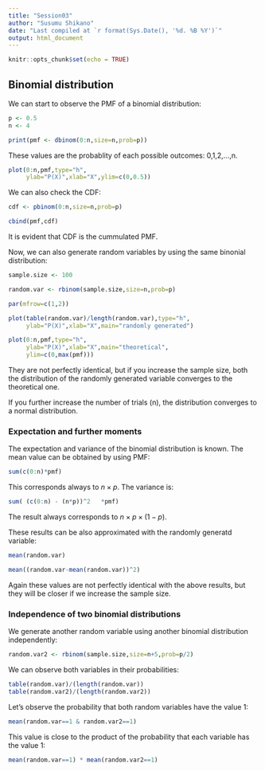 ```yaml
---
title: "Session03"
author: "Susumu Shikano"
date: "Last compiled at `r format(Sys.Date(), '%d. %B %Y')`"
output: html_document
---
```


```r
knitr::opts_chunk$set(echo = TRUE)
```

## Binomial distribution


We can start to observe the PMF of a binomial distribution:


```r

p <- 0.5
n <- 4

print(pmf <- dbinom(0:n,size=n,prob=p))

```

These values are the probablity of each possible outcomes: 0,1,2,...,n.


```r

plot(0:n,pmf,type="h",
     ylab="P(X)",xlab="X",ylim=c(0,0.5))

```

We can also check the CDF:

```r
cdf <- pbinom(0:n,size=n,prob=p)

cbind(pmf,cdf)

```

It is evident that CDF is the cummulated PMF.

Now, we can also generate random variables by using the same binonial distribution:

```r
sample.size <- 100

random.var <- rbinom(sample.size,size=n,prob=p)

par(mfrow=c(1,2))

plot(table(random.var)/length(random.var),type="h",
     ylab="P(X)",xlab="X",main="randomly generated")

plot(0:n,pmf,type="h",
     ylab="P(X)",xlab="X",main="theoretical",
     ylim=c(0,max(pmf)))
```

They are not perfectly identical, but if you increase the sample size, both the distribution of the randomly generated variable converges to the theoretical one.

If you further increase the number of trials (n), the distribution converges to a normal distribution.


### Expectation and further moments

The expectation and variance of the binomial distribution is known. The mean value can be obtained by using PMF:

```r

sum(c(0:n)*pmf)

```

This corresponds always to $n \times p$. The variance is:

```r

sum( (c(0:n) - (n*p))^2   *pmf)

```


The result always corresponds to $n \times p \times (1-p)$. 


These results can be also approximated with the randomly generatd variable:

```r
mean(random.var)

mean((random.var-mean(random.var))^2)
```

Again these values are not perfectly identical with the above results, but they will be closer if we increase the sample size.


### Independence of two binomial distributions

We generate another random variable using another binomial distribution independently:

```r

random.var2 <- rbinom(sample.size,size=n+5,prob=p/2)


```

We can observe both variables in their probabilities:

```r

table(random.var)/(length(random.var))
table(random.var2)/(length(random.var2))


```

Let's observe the probability that both random variables have the value 1:


```r

mean(random.var==1 & random.var2==1)

```

This value is close to the product of the probability that each variable has the value 1:

```r

mean(random.var==1) * mean(random.var2==1)


```

